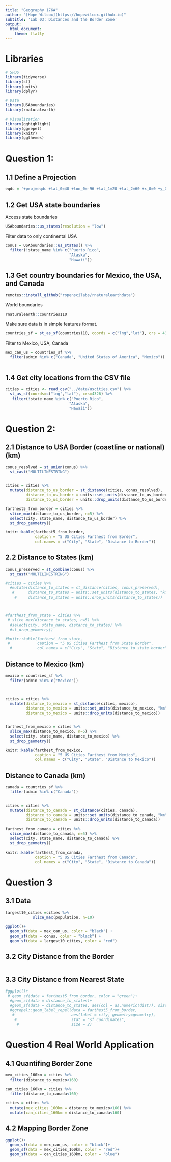```yaml
---
title: "Geography 176A"
author: "[Hope Wilcox](https://hopewilcox.github.io)"
subtitle: 'Lab 03: Distances and the Border Zone'
output: 
  html_document:
    theme: flatly
---
```

# Libraries
```r
# SPDS
library(tidyverse)
library(sf)
library(units)
library(dplyr)

# Data
library(USAboundaries)
library(rnaturalearth)

# Visualization
library(gghighlight)
library(ggrepel)
library(knitr)
library(ggthemes)
```
# Question 1:

## 1.1 Define a Projection
```r
eqdc = '+proj=eqdc +lat_0=40 +lon_0=-96 +lat_1=20 +lat_2=60 +x_0=0 +y_0=0 +datum=NAD83 +units=m +no_defs'
```

### 

## 1.2 Get USA state boundaries


Access state boundaries
```r
USAboundaries::us_states(resolution = "low")
```
Filter data to only continental USA
```r
conus = USAboundaries::us_states() %>%
  filter(!state_name %in% c("Puerto Rico",
                            "Alaska",
                            "Hawaii"))
```


## 1.3 Get country boundaries for Mexico, the USA, and Canada
```r
remotes::install_github("ropenscilabs/rnaturalearthdata")
```

World boundaries
```r
rnaturalearth::countries110
```
Make sure data is in simple features format.
```r
countries_sf = st_as_sf(countries110, coords = c("lng","lat"), crs = 4326)
```
Filter to Mexico, USA, Canada
```r
mex_can_us = countries_sf %>% 
  filter(admin %in% c("Canada", "United States of America", "Mexico"))
  
```

## 1.4 Get city locations from the CSV file
```r
cities = cities <- read_csv("../data/uscities.csv") %>% 
  st_as_sf(coords=c("lng","lat"), crs=4326) %>% 
   filter(!state_name %in% c("Puerto Rico",
                            "Alaska",
                            "Hawaii"))
```
# Question 2:
## 2.1 Distance to USA Border (coastline or national) (km)
```r

conus_resolved = st_union(conus) %>%
  st_cast("MULTILINESTRING")


cities = cities %>% 
  mutate(distance_to_us_border = st_distance(cities, conus_resolved),
         distance_to_us_border = units::set_units(distance_to_us_border, "km"),
         distance_to_us_border = units::drop_units(distance_to_us_border))

farthest5_from_border = cities %>% 
  slice_max(distance_to_us_border, n=5) %>% 
  select(city, state_name, distance_to_us_border) %>% 
  st_drop_geometry()

knitr::kable(farthest5_from_border,
             caption = "5 US Cities Farthest from Border",
             col.names = c("City", "State", "Distance to Border"))

```

## 2.2 Distance to States (km)
```r

conus_preserved = st_combine(conus) %>%
  st_cast("MULTILINESTRING")

#cities = cities %>% 
  #mutate(distance_to_states = st_distance(cities, conus_preserved),
   #      distance_to_states = units::set_units(distance_to_states, "km"),
    #     distance_to_states = units::drop_units(distance_to_states))



#farthest_from_state = cities %>% 
 # slice_max(distance_to_states, n=5) %>% 
  #select(city, state_name, distance_to_states) %>% 
  #st_drop_geometry()

#knitr::kable(farthest_from_state,
 #            caption = "5 US Cities Farthest from State Border",
  #           col.names = c("City", "State", "Distance to state border"))
```

## Distance to Mexico (km)
```r
mexico = countries_sf %>% 
  filter(admin %in% c("Mexico")) 
  


cities = cities %>% 
  mutate(distance_to_mexico = st_distance(cities, mexico),
         distance_to_mexico = units::set_units(distance_to_mexico, "km"),
         distance_to_mexico = units::drop_units(distance_to_mexico))


farthest_from_mexico = cities %>% 
  slice_max(distance_to_mexico, n=5) %>% 
  select(city, state_name, distance_to_mexico) %>% 
  st_drop_geometry()

knitr::kable(farthest_from_mexico,
             caption = "5 US Cities Farthest from Mexico",
             col.names = c("City", "State", "Distance to Mexico"))
```


## Distance to Canada (km)
```r
canada = countries_sf %>% 
  filter(admin %in% c("Canada"))


cities = cities %>% 
  mutate(distance_to_canada = st_distance(cities, canada),
         distance_to_canada = units::set_units(distance_to_canada, "km"),
         distance_to_canada = units::drop_units(distance_to_canada))

farthest_from_canada = cities %>% 
  slice_max(distance_to_canada, n=5) %>% 
  select(city, state_name, distance_to_canada) %>% 
  st_drop_geometry()

knitr::kable(farthest_from_canada,
             caption = "5 US Cities Farthest from Canada",
             col.names = c("City", "State", "Distance to Canada"))

```

# Question 3

## 3.1 Data
```r
largest10_cities =cities %>% 
            slice_max(population, n=10)

ggplot()+
  geom_sf(data = mex_can_us, color = "black") +
  geom_sf(data = conus, color = "black") +
  geom_sf(data = largest10_cities, color = "red") 

```

## 3.2 City Distance from the Border
```r

```

## 3.3 City Distance from Nearest State
```r
#ggplot()+
 # geom_sf(data = farthest5_from_border, color = "green")+
  #geom_sf(data = distance_to_states)+
  #geom_sf(data = distance_to_states, aes(col = as.numeric(dist)), size=.1)+
  #ggrepel::geom_label_repel(data = farthest5_from_border,
   #                         aes(label = city, geometry=geometry),
    #                        stat = "sf_coordinates",
     #                       size = 2)
```



# Question 4 Real World Application
## 4.1 Quantifing Border Zone
```r
mex_cities_160km = cities %>% 
  filter(distance_to_mexico<160)

can_cities_160km = cities %>% 
  filter(distance_to_canada<160)

cities = cities %>% 
  mutate(mex_cities_160km = distance_to_mexico<160) %>% 
  mutate(can_cities_160km = distance_to_canada<160)


```


## 4.2 Mapping Border Zone
```r
ggplot()+
  geom_sf(data = mex_can_us, color = "black")+
  geom_sf(data = mex_cities_160km, color = "red")+
  geom_sf(data = can_cities_160km, color = "blue")
  
```








